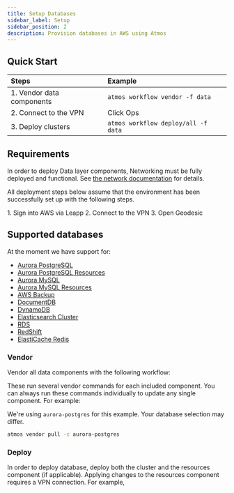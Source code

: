 ```yaml
---
title: Setup Databases
sidebar_label: Setup
sidebar_position: 2
description: Provision databases in AWS using Atmos
---
```


## Quick Start

| Steps                     | Example                             |
| :------------------------ | :---------------------------------- |
| 1. Vendor data components | `atmos workflow vendor -f data`     |
| 2. Connect to the VPN     | Click Ops                           |
| 3. Deploy clusters        | `atmos workflow deploy/all -f data` |

## Requirements

In order to deploy Data layer components, Networking must be fully deployed and functional. See [the network documentation](/layers/network) for details.

All deployment steps below assume that the environment has been successfully set up with the following steps.

<Steps>
  1. Sign into AWS via Leapp
  2. Connect to the VPN
  3. Open Geodesic
</Steps>

## Supported databases

At the moment we have support for:

- [Aurora PostgreSQL](/components/library/aws/aurora-postgres/)
- [Aurora PostgreSQL Resources](/components/library/aws/aurora-postgres-resources/)
- [Aurora MySQL](/components/library/aws/aurora-mysql/)
- [Aurora MySQL Resources](/components/library/aws/aurora-mysql-resources/)
- [AWS Backup](/components/library/aws/aws-backup/)
- [DocumentDB](/components/library/aws/documentdb/)
- [DynamoDB](/components/library/aws/dynamodb/)
- [Elasticsearch Cluster](/components/library/aws/elasticsearch/)
- [RDS](/components/library/aws/rds/)
- [RedShift](/components/library/aws/redshift/)
- [ElastiCache Redis](/components/library/aws/elasticache-redis/)

### Vendor

Vendor all data components with the following workflow:

<AtmosWorkflow workflow="vendor" fileName="data" />

These run several vendor commands for each included component. You can always run these commands individually to update
any single component. For example:

<Note title="Note">We're using `aurora-postgres` for this example. Your database selection may differ.</Note>

```bash
atmos vendor pull -c aurora-postgres
```

### Deploy

In order to deploy database, deploy both the cluster and the resources component (if applicable). Applying changes to
the resources component requires a VPN connection. For example,

<AtmosWorkflow workflow="deploy/all" fileName="data" />
